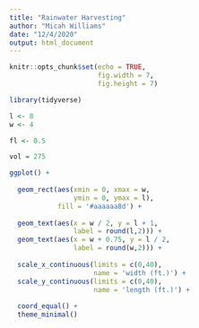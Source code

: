 ```yaml
---
title: "Rainwater Harvesting"
author: "Micah Williams"
date: "12/4/2020"
output: html_document
---
```


```r
knitr::opts_chunk$set(echo = TRUE,
                      fig.width = 7,
                      fig.height = 7)

library(tidyverse)
```

```r
l <- 8
w <- 4

fl <- 0.5

vol = 275

ggplot() +
  
  geom_rect(aes(xmin = 0, xmax = w,
                ymin = 0, ymax = l),
            fill = '#aaaaaa8d') +
  
  geom_text(aes(x = w / 2, y = l + 1,
                label = round(l,2))) +
  geom_text(aes(x = w + 0.75, y = l / 2,
                label = round(w,2))) +
  
  scale_x_continuous(limits = c(0,40),
                     name = 'width (ft.)') +
  scale_y_continuous(limits = c(0,40),
                     name = 'length (ft.)') +
  
  coord_equal() +
  theme_minimal()

```

